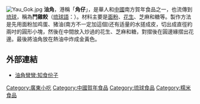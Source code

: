 [[File:Yau_Gok.jpg|thumb]]
'''油角'''，港稱「'''角仔'''」，是華人和[[中國|中國]]南方賀年食品之一，也流傳到[[琉球|琉球]]，稱為'''鬥雞餃'''（[[琉球語|琉球語]]：{{lang|ryu|闘鶏餃}}）。材料主要是[[面粉|面粉]]、[[花生|花生]]、芝麻和糖等。製作方法是先用面粉加鸡蛋、猪油(南方不一定加這個)还有适量的水搓成皮，切出成直徑約兩吋的圓形小塊，然後在中間放入炒過的花生、芝麻和糖，對摺後在圓邊緣摺出花邊。最後將油角放在熱油中炸成金黃色。

==外部連結==

*[http://www.got1mag.com/blogs/kimcherng.php/2007/02/08/asses_af_af 油角彎彎:知食份子] {{Wayback|url=http://www.got1mag.com/blogs/kimcherng.php/2007/02/08/asses_af_af |date=20070928015121 }}

{{粤菜}}
[[Category:廣東小吃|Category:廣東小吃]]
[[Category:中國賀年食品|Category:中國賀年食品]]
[[Category:琉球食品|Category:琉球食品]]
[[Category:糯米食品|Category:糯米食品]]
{{Stub|食物}}